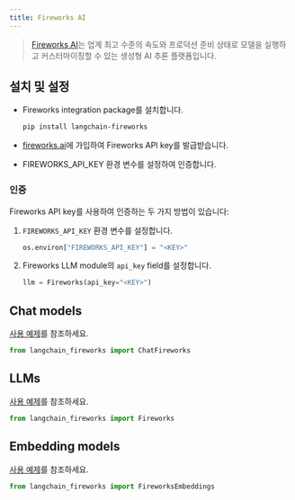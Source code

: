 ```yaml
---
title: Fireworks AI
---
```


>[Fireworks AI](https://fireworks.ai)는 업계 최고 수준의 속도와 프로덕션 준비 상태로 모델을 실행하고 커스터마이징할 수 있는 생성형 AI 추론 플랫폼입니다.



## 설치 및 설정

- Fireworks integration package를 설치합니다.

  ```bash
  pip install langchain-fireworks
  ```

- [fireworks.ai](https://fireworks.ai)에 가입하여 Fireworks API key를 발급받습니다.
- FIREWORKS_API_KEY 환경 변수를 설정하여 인증합니다.

### 인증

Fireworks API key를 사용하여 인증하는 두 가지 방법이 있습니다:

1.  `FIREWORKS_API_KEY` 환경 변수를 설정합니다.

    ```python
    os.environ["FIREWORKS_API_KEY"] = "<KEY>"
    ```

2.  Fireworks LLM module의 `api_key` field를 설정합니다.

    ```python
    llm = Fireworks(api_key="<KEY>")
    ```
## Chat models

[사용 예제](/oss/integrations/chat/fireworks)를 참조하세요.

```python
from langchain_fireworks import ChatFireworks
```
## LLMs

[사용 예제](/oss/integrations/llms/fireworks)를 참조하세요.

```python
from langchain_fireworks import Fireworks
```
## Embedding models

[사용 예제](/oss/integrations/text_embedding/fireworks)를 참조하세요.

```python
from langchain_fireworks import FireworksEmbeddings
```